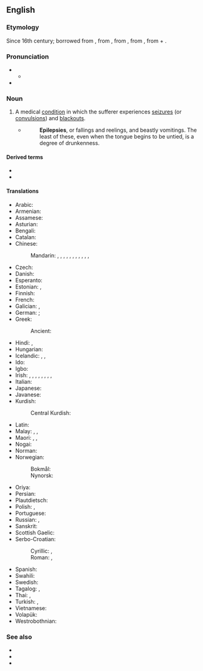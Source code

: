 ==English==
{{wikipedia}}

===Etymology===
Since 16th century; borrowed from {{bor|en|fro|epilepsie}}, from {{der|en|la|epilēpsia}}, from {{der|en|grc|ἐπιληψία}}, from {{m|grc|ἐπιλαμβάνω|t=I seize}}, from {{m|grc|ἐπί|t=upon}} + {{m|grc|λαμβάνω|t=I take}}.

===Pronunciation===
* {{IPA|en|/ˈɛpɪlɛpsi/}}
** {{audio|en|LL-Q1860 (eng)-Vealhurl-epilepsy.wav|Audio (UK)}}
* {{hyphenation|en|ep|i|lep|sy}}

===Noun===
{{en-noun|~|epilepsies}}

# {{lb|en|pathology}} A medical [[condition]] in which the sufferer experiences [[seizure]]s (or [[convulsion]]s) and [[blackout]]s.
#* {{rfdatek|en|Jeremy Taylor}}
#*: '''Epilepsies''', or fallings and reelings, and beastly vomitings. The least of these, even when the tongue begins to be untied, is a degree of drunkenness.

====Derived terms====
* {{l|en|epileptic}}
* {{l|en|epileptiform}}

====Translations====
{{trans-top|medical condition}}
* Arabic: {{t|ar|صَرْع|m}}
* Armenian: {{t+|hy|ընկնավորություն}}
* Assamese: {{t|as|আঁৱৰি|tr=ãori}}
* Asturian: {{t|ast|epilepsia|f}}
* Bengali: {{t|bn|মৃগীরোগ}}
* Catalan: {{t+|ca|epilèpsia|f}}
* Chinese:
*: Mandarin: {{t|cmn|羊癲瘋}}, {{t|cmn|羊癫疯|tr=yángdiānfēng}}, {{t+|cmn|癲癇}}, {{t+|cmn|癫痫|tr=diānxián}}, {{t|cmn|癲癇癥}}, {{t|cmn|癫痫症|tr=diānxiánzhèng}}, {{t|cmn|羊癇}}, {{t|cmn|羊痫|tr=yángxián}}, {{t|cmn|羊癇瘋}}, {{t|cmn|羊痫疯|tr=yángxiánfēng}}, {{t+|cmn|羊角風}}, {{t+|cmn|羊角风|tr=yángjiǎofēng}}
* Czech: {{t+|cs|epilepsie|f}}
* Danish: {{t|da|epilepsi|c}}
* Esperanto: {{t|eo|epilepsio}}
* Estonian: {{t+|et|epilepsia}}, {{t+|et|langetõbi}}
* Finnish: {{t+|fi|epilepsia}}
* French: {{t+|fr|épilepsie|f}}
* Galician: {{t|gl|epilepsia|f}}, {{t+|gl|gota|f}}
* German: {{t+|de|Epilepsie|f}}; {{q|archaic}} {{t+|de|Fallsucht|f}}
* Greek: {{t+|el|επιληψία|f}}
*: Ancient: {{t|grc|ἐπιληψία|f}}
* Hindi: {{t+|hi|अपस्मार|m}}, {{t+|hi|मिर्गी|f}}
* Hungarian: {{t+|hu|epilepszia}}
* Icelandic: {{t+|is|flogaveiki|f}}, {{t+|is|flog|n}}, {{t|is|niðurfallssýki|f}}
* Ido: {{t+|io|epilepsio}}
* Igbo: {{t|ig|ájụ̀}}
* Irish: {{t|ga|titimeas|m}}, {{t|ga|breoiteacht mhór|f|alt=an bhreoiteacht mhór}}, {{t|ga|galar titimeach|m}}, {{t|ga|galar Póil|m}}, {{t|ga|galar talmhaí|m}}, {{t|ga|tinneas beannaithe|m|alt=an tinneas beannaithe}}, {{t|ga|tinneas mór|m|alt=an tinneas mór}}, {{t|ga|tinneas Póil|m}}, {{t|ga|tinneas talún|m}}
* Italian: {{t+|it|epilessia|f}}
* Japanese: {{t|ja|癲癇|tr=てんかん, tenkan}}
* Javanese: {{t+|jv|ꦲꦪꦤ꧀}}
* Kurdish:
*: Central Kurdish: {{t|ckb|فێ}}
{{trans-mid}}
* Latin: {{t|la|epilēpsia|f}}
* Malay: {{t|ms|epilepsi}}, {{t|ms|gila babi}}, {{t|ms|sawan}}
* Maori: {{t|mi|hukihuki}}, {{t|mi|hūkiki}}, {{t|mi|mate hukihuki}}
* Nogai: {{t|nog|талма}}
* Norman: {{t|nrf|épilepsie|f}} {{qualifier|Jersey}}
* Norwegian:
*: Bokmål: {{t|no|epilepsi|m}}
*: Nynorsk: {{t|nn|epilepsi|m}}
* Oriya: {{t+|or|ଅପସ୍ମାର}}
* Persian: {{t+|fa|صرع|tr=sar}}
* Plautdietsch: {{t|pdt|Aunstoot}}
* Polish: {{t+|pl|padaczka|f}}, {{t+|pl|epilepsja|f}}
* Portuguese: {{t+|pt|epilepsia|f}}
* Russian: {{t+|ru|эпиле́псия|f}}, {{t+|ru|паду́чая|f}} {{qualifier|obsolete}}
* Sanskrit: {{t+|sa|अपस्मार|m}}
* Scottish Gaelic: {{t|gd|tuiteamas|m}}
* Serbo-Croatian:
*: Cyrillic: {{t|sh|епилѐпсија|f}}, {{t|sh|па̏давица|f}}
*: Roman: {{t+|sh|epilèpsija|f}}, {{t+|sh|pȁdavica|f}}
* Spanish: {{t+|es|epilepsia|f}}
* Swahili: {{t+|sw|kifafa}}
* Swedish: {{t+|sv|epilepsi|c}}
* Tagalog: {{t|tl|kisay}}, {{t|tl|gotakural}}
* Thai: {{t|th|ลมชัก}}, {{t|th|ลมบ้าหมู}}
* Turkish: {{t+|tr|sara}}, {{t+|tr|epilepsi}}
* Vietnamese: {{t|vi|động kinh}}
* Volapük: {{t+|vo|peiläp}}
* Westrobothnian: {{t|gmq-bot|bratfall|n}}
{{trans-bottom}}

===See also===
* {{l|en|falling sickness}}
* {{l|en|grand mal}}
* {{l|en|petit mal}}